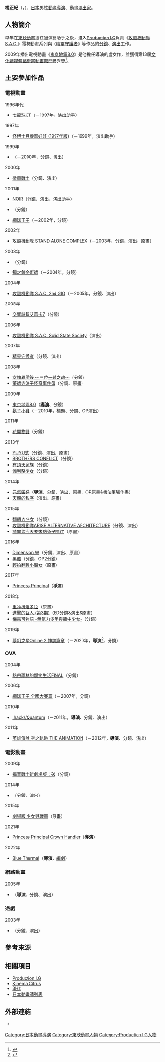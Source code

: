 {{multiple issues|
{{Notability Unreferenced|time=2016-09-05T14:34:53+00:00}}
{{Primarysources|time=2016-09-05T14:34:53+00:00}}
{{blpsources|time=2019-09-01T09:49:54+00:00}}
}}
{{noteTA|G1=Anime}}
{{japanese|japanese=橘 正紀|kana=たちばな まさき|romaji=Tachibana Masaki}}
'''橘正紀'''（{{lang-ja|橘 正紀}}，{{bd|1976年|2月11日<ref>{{Cite web|publisher=[[Natalie_(網站)|電影Natalie]]|url=https://natalie.mu/eiga/pp/pripri-ch03/page/2|script-title=ja:「プリンセス·プリンシパル Crown Handler 第1章」橘正紀×木村暢インタビュー (2/2)|accessdate=2021-04-12|language=ja|archive-date=2021-04-12|archive-url=https://web.archive.org/web/20210412132610/https://natalie.mu/eiga/pp/pripri-ch03/page/2|dead-url=no}}</ref><ref>{{Cite web|publisher=文化廳媒體藝術祭公式官網|url=http://archive.j-mediaarts.jp/festival/2009/animation/works/13an_Tokyo_Magnitude_8.0/|title=優秀獎：東京地震8.0|accessdate=2016-09-05|language=ja|deadurl=yes|archiveurl=https://web.archive.org/web/20140714135226/http://archive.j-mediaarts.jp/festival/2009/animation/works/13an_Tokyo_Magnitude_8.0/|archivedate=2014-07-14}}</ref>||}}），[[日本|日本]]男性[[動畫|動畫]][[導演|導演]]、動畫[[戲劇|演出家]]。

== 人物簡介 ==
早年在[[東映動畫|東映動畫]]擔任過演出助手之後，進入[[Production_I.G|Production I.G]]負責《[[攻殻機動隊_S.A.C.|攻殻機動隊 S.A.C.]]》電視動畫系列與《[[守護者系列|精靈守護者]]》等作品的[[分鏡|分鏡]]、[[戲劇|演出]]工作。

2009年播出電視動畫《[[東京地震8.0|東京地震8.0]]》是他擔任導演的處女作，並獲得第13屆[[文化廳媒體藝術祭|文化廳媒體藝術祭動畫部門]]優秀獎<ref>{{Cite web|publisher=mynavi News|url=http://news.mynavi.jp/news/2009/12/04/004/|script-title=ja:『東京マグニチュード8.0』、文化庁メディア芸術祭のアニメ部門で優秀賞|accessdate=2016-09-05|language=ja|archive-date=2015-09-20|archive-url=https://web.archive.org/web/20150920195302/http://news.mynavi.jp/news/2009/12/04/004/|dead-url=no}}</ref>。

== 主要參加作品 ==
=== 電視動畫 ===
; 1996年代
* [[七龍珠GT|七龍珠GT]]（－1997年，演出助手）
; 1997年
* [[IQ博士|怪博士與機器娃娃 (1997年版)]]（－1999年，演出助手）
; 1999年
* {{link-ja|WILD ARMS ～Twilight Venom～|ワイルドアームズ トワイライトヴェノム}}（－2000年，[[分鏡|分鏡]]、[[戲劇|演出]]）
; 2000年
* [[徽章戰士|徽章戰士]]（分鏡、演出）
; 2001年
* [[NOIR|NOIR]]（分鏡、演出、演出助手）
* {{link-ja|銀河五虎將 FRACTIONS OF THE EARTH|ガイスターズ FRACTIONS OF THE EARTH}}（分鏡）
* [[網球王子_(動畫)|網球王子]]（－2002年，分鏡）
; 2002年
* [[攻殻機動隊_STAND_ALONE_COMPLEX|攻殻機動隊 STAND ALONE COMPLEX]]（－2003年，分鏡、演出、[[原畫|原畫]]）
; 2003年
* {{link-ja|L/R -Licensed by Royal-|L/R -Licensed by Royal-}}（分鏡）
* [[鋼之鍊金術師_(動畫)|鋼之鍊金術師]]（－2004年，分鏡）
; 2004年
* [[攻殻機動隊_S.A.C._2nd_GIG|攻殻機動隊 S.A.C. 2nd GIG]]（－2005年，分鏡、演出）
; 2005年
* [[交響詩篇|交響詩篇艾蕾卡7]]（分鏡）
; 2006年
* [[攻殻機動隊_S.A.C._Solid_State_Society|攻殻機動隊 S.A.C. Solid State Society]]（演出）
; 2007年
* [[守護者系列|精靈守護者]]（分鏡、演出）
; 2008年
* [[女神異聞錄_～三位一體之魂～|女神異聞錄 ～三位一體之魂～]]（分鏡）
* [[藥師寺涼子怪奇事件簿|藥師寺涼子怪奇事件簿]]（分鏡、原畫）
; 2009年
* [[東京地震8.0|東京地震8.0]]（'''[[導演|導演]]'''、分鏡）
* [[鬍子小雞|鬍子小雞]]（－2010年，標題、分鏡、OP演出）
; 2011年
* [[花開物語|花開物語]]（分鏡）
; 2013年
* [[YUYU式|YUYU式]]（分鏡、演出、原畫）
* [[BROTHERS_CONFLICT|BROTHERS CONFLICT]]（分鏡）
* [[有頂天家族|有頂天家族]]（分鏡）
* [[伽利略少女|伽利略少女]]（分鏡）
; 2014年
* [[元氣囝仔|元氣囝仔]]（'''導演'''、分鏡、演出、原畫、OP原畫&書法筆觸作畫）
* [[天體的秩序|天體的秩序]]（演出、原畫）
; 2015年
* [[The_Rolling_Girls|翻轉☆少女]]（分鏡）
* [[攻殼機動隊_ARISE|攻殻機動隊ARISE ALTERNATIVE ARCHITECTURE]]（分鏡、演出）
* [[請問您今天要來點兔子嗎？|請問您今天要來點兔子嗎??]]（原畫）
; 2016年
* [[Dimension_W_－第四次元－|Dimension W]]（分鏡、演出、原畫）
* [[黑骸|黑骸]]（分鏡、OP2分鏡）
* [[輕拍翻轉小魔女|輕拍翻轉小魔女]]（原畫）
; 2017年
* [[Princess_Principal|Princess Principal]]（'''導演'''）
; 2018年
* [[重神機潘多拉|重神機潘多拉]]（原畫）
* [[進擊的巨人|進擊的巨人 (第3期)]]（ED分鏡&演出&原畫）
* [[梅露可物語_-_癒術士與鈴之旋律_-|梅露可物語 -無氣力少年與瓶中少女-]]（分鏡）
; 2019年
* [[夢幻之星在線2|夢幻之星Online 2 神諭篇章]]（－2020年，'''導演'''<ref>{{Cite web|url=https://pso2.jp/anime_eporacle/staffcast/|title=製作人員&配音員|work=電視動畫『夢幻之星Online 2 神諭篇章』公式官網|publisher=[[世嘉|Sega]]|accessdate=2019-07-16|language=ja|archive-date=2019-07-16|archive-url=https://web.archive.org/web/20190716100603/https://pso2.jp/anime_eporacle/staffcast/|dead-url=no}}</ref>、分鏡）

=== OVA ===
; 2004年
* [[熱帶雨林的爆笑生活|熱帶雨林的爆笑生活FINAL]]（分鏡）
; 2006年
* [[網球王子_(動畫)#網球王子_OVA|網球王子 全國大賽篇]]（－2007年，分鏡）
; 2010年
* [[.hack/Quantum|.hack//Quantum]]（－2011年，'''導演'''、分鏡、演出）
; 2011年
* [[英雄傳說VI_空之軌跡|英雄傳說 空之軌跡 THE ANIMATION]]（－2012年，'''導演'''、分鏡、演出）

=== 電影動畫 ===
; 2009年
* [[福音戰士新劇場版：破|福音戰士新劇場版：破]]（分鏡）
; 2014年
* {{link-ja|喬凡尼的島|ジョバンニの島}}（分鏡、演出）
; 2015年
* [[少女與戰車|劇場版 少女與戰車]]（原畫）
; 2021年
* [[Princess_Principal|Princess Principal Crown Handler]]（'''導演'''）
; 2022年
* [[Blue_Thermal_-青凪大學體育會航空部-|Blue Thermal]]（'''導演'''、[[編劇|編劇]]）

=== 網路動畫 ===
; 2005年
* {{link-ja|拳皇：另一天|The King of Fighters: Another Day|格鬥天王：另一天}}（'''導演'''、分鏡、演出）

=== 遊戲 ===
; 2003年
* {{link-ja|OVER THE MONOCHROME RAINBOW featuring SHOGO HAMADA|OVER THE MONOCHROME RAINBOW featuring SHOGO HAMADA}}（分鏡、演出）

== 參考來源 ==
{{reflist}}

== 相關項目 ==
* [[Production_I.G|Production I.G]]
* [[Kinema_Citrus|Kinema Citrus]]
* [[3Hz|3Hz]]
* [[日本動畫師列表|日本動畫師列表]]

== 外部連結 ==
* {{Twitter|tachicol_}} {{ja icon}}

{{橘正紀執導作品}}
{{Authority control}}
{{DEFAULTSORT:Tachibana Masaki}}
[[Category:日本動畫導演|Category:日本動畫導演]]
[[Category:東映動畫人物|Category:東映動畫人物]]
[[Category:Production_I.G人物|Category:Production I.G人物]]